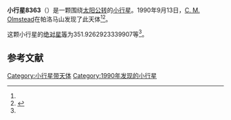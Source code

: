 {{Infobox planet
| bgcolour = #FFFFC0
| name = 8363
| symbol = 
| image = 
| caption = 
| discovery = yes
| discovery_ref = 
| discoverer = [[C._M._Olmstead|C. M. Olmstead]]
| discovery_site = [[帕洛马山|帕洛马山]] 
| discovered = 1990年9月13日
| designations = yes
| mp_name = 
| named_after = 
| alt_names = 1990 RV/ 1990 QV16 / 1993 EB
| mp_category = [[主带小行星|主带小行星]]
| orbit_ref = <ref name="a">[http://ssd.jpl.nasa.gov/sbdb.cgi?sstr=8363 8363] {{Wayback|url=http://ssd.jpl.nasa.gov/sbdb.cgi?sstr=8363 |date=20210822213716 }}，小行星數據庫瀏覽器（JPL Small-Body Database Browser）－[[美国国家航空航天局|美国国家航空航天局]]喷气推进实验室</ref>
| epoch = 2456400.5 (2013年4月18日更新)
| aphelion = {{convert|3.530172015810864|AU|km|3|abbr=on|lk=out}}
| perihelion = {{convert|2.627479291597828|AU|km|3|abbr=on}}
| semimajor = {{convert|3.078825653704346|AU|km|3|abbr=on}}
| eccentricity = 0.146596921
| period = 1973.222558 [[日|日]]<br />5.4[[儒略年|儒略年]]
| avg_speed = 
| inclination = 2.668090321824541
| asc_node = 119.8005027812842
| mean_anomaly = 
| arg_peri = 351.9262923339907
| satellites = 
| physical_characteristics = yes
| dimensions = 
| mass = 
| density = 
| surface_grav = 
| escape_velocity = 
| sidereal_day = 
| axial_tilt = 
| pole_ecliptic_lat = 
| pole_ecliptic_lon = 
| albedo = 
| temperatures= 
| temp_name1 = 
| mean_temp_1 = 
| max_temp_1 = 
| temp_name2 = 
| max_temp_2 = 
| spectral_type = 
| abs_magnitude = 351.9262923339907
}}

'''小行星8363'''（{{lang-en|8363}}）是一颗围绕[[太阳|太阳]][[公转|公转]]的[[小行星|小行星]]。1990年9月13日，[[C._M._Olmstead|C. M. Olmstead]]在帕洛马山发现了此天体<ref name="a" /><ref>{{cite news|title=小行星列表|url=http://cfa-www.harvard.edu/iau/lists/NumberedMPs.txt|accessdate=2013-07-08|newspaper=哈佛大学|archive-date=2008-05-17|archive-url=https://web.archive.org/web/20080517010638/http://cfa-www.harvard.edu/iau/lists/NumberedMPs.txt|dead-url=no}}</ref>。

这颗小行星的[[绝对星等|绝对星等]]为351.9262923339907等<ref name="a" />。

==参考文献==
{{reflist}}
{{Minor Planet Number|[[小行星8362|小行星8362]]|[[小行星8364|小行星8364]]}}

{{小天体}}

[[Category:小行星带天体|Category:小行星带天体]]
[[Category:1990年发现的小行星|Category:1990年发现的小行星]]

{{asteroid-stub}}